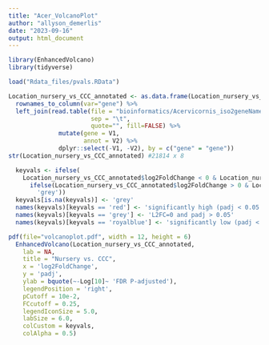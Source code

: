 ```yaml
---
title: "Acer_VolcanoPlot"
author: "allyson_demerlis"
date: "2023-09-16"
output: html_document
---
```


```r
library(EnhancedVolcano)
library(tidyverse)
```


```r
load("Rdata_files/pvals.RData")
```


```r
Location_nursery_vs_CCC_annotated <- as.data.frame(Location_nursery_vs_CCC) %>%
  rownames_to_column(var="gene") %>% 
  left_join(read.table(file = "bioinformatics/Acervicornis_iso2geneName.tab",
                       sep = "\t",
                       quote="", fill=FALSE) %>%
              mutate(gene = V1,
                     annot = V2) %>%
              dplyr::select(-V1, -V2), by = c("gene" = "gene"))
str(Location_nursery_vs_CCC_annotated) #21814 x 8

  keyvals <- ifelse(
    Location_nursery_vs_CCC_annotated$log2FoldChange < 0 & Location_nursery_vs_CCC_annotated$padj < 0.05, 'royalblue',
      ifelse(Location_nursery_vs_CCC_annotated$log2FoldChange > 0 & Location_nursery_vs_CCC_annotated$padj < 0.05, 'red',
        'grey'))
  keyvals[is.na(keyvals)] <- 'grey'
  names(keyvals)[keyvals == 'red'] <- 'significantly high (padj < 0.05 and L2FC > 0)'
  names(keyvals)[keyvals == 'grey'] <- 'L2FC=0 and padj > 0.05'
  names(keyvals)[keyvals == 'royalblue'] <- 'significantly low (padj < 0.05 and L2FC < 0)'

pdf(file="volcanoplot.pdf", width = 12, height = 6)  
  EnhancedVolcano(Location_nursery_vs_CCC_annotated,
    lab = NA,
    title = "Nursery vs. CCC",
    x = 'log2FoldChange',
    y = 'padj',
    ylab = bquote(~-Log[10]~ 'FDR P-adjusted'),
    legendPosition = 'right',
    pCutoff = 10e-2,
    FCcutoff = 0.25,
    legendIconSize = 5.0,
    labSize = 6.0,
    colCustom = keyvals,
    colAlpha = 0.5) 
```

